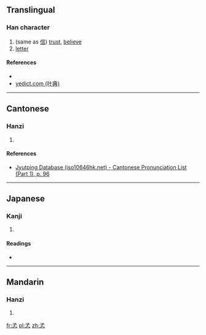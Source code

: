 ==Translingual==

===Han character===
{{Han char|rn=39|rad=子|as=04|sn=7|four=|canj=弓木心 (NDP)|ids=⿱[[子]][[心]]}}

# (same as [[信]]) [[trust]], [[believe]]
# [[letter]]

====References====
* {{Han ref|kx=0278.151|dkj=06959|hdz=21012.070|uh=5B5E|ud=23390}}
*[http://yedict.com/htm/5B/5B5E.htm yedict.com (叶典)]

----

==Cantonese==

===Hanzi===
{{yue-hanzi|jyut=[[seon3]]|y=seun3}}

# {{defn|lang=yue|sort=子04}}

====References====
* [http://www.iso10646hk.net/jp/document/download.jsp Jyutping Database (iso10646hk.net) - Cantonese Pronunciation List (Part 1), p. 96]

----

==Japanese==

===Kanji===
{{ja-kanji|grade=|rs=子04}}

# {{defn|lang=ja|sort=子04}}

====Readings====
* {{ja-readings|on=[[しん]] (shin)|kun=}}

----

==Mandarin==

===Hanzi===
{{cmn-hanzi|pin=[[xìn]] ([[xin4]])|wg=hsin<sup>4</sup>}}

# {{defn|lang=cmn|sort=子04}}

[[fr:孞]]
[[pl:孞]]
[[zh:孞]]